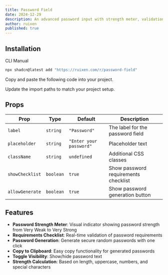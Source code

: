```yaml
---
title: Password Field
date: 2024-12-29
description: An advanced password input with strength meter, validation checklist, and password generation
author: ruixen
published: true
---
```


<ComponentPreview name="password-field-demo" />

## Installation

<Tabs defaultValue="cli">

<TabsList>
  <TabsTrigger value="cli">CLI</TabsTrigger>
  <TabsTrigger value="manual">Manual</TabsTrigger>
</TabsList>
<TabsContent value="cli">

```bash
npx shadcn@latest add "https://ruixen.com/r/password-field"
```

</TabsContent>

<TabsContent value="manual">

<Steps>

<Step>Copy and paste the following code into your project.</Step>

<ComponentSource name="password-field" />

<Step>Update the import paths to match your project setup.</Step>

</Steps>

</TabsContent>

</Tabs>

## Props

| Prop            | Type      | Default                 | Description                          |
| --------------- | --------- | ----------------------- | ------------------------------------ |
| `label`         | `string`  | `"Password"`            | The label for the password field     |
| `placeholder`   | `string`  | `"Enter your password"` | Placeholder text                     |
| `className`     | `string`  | `undefined`             | Additional CSS classes               |
| `showChecklist` | `boolean` | `true`                  | Show password requirements checklist |
| `allowGenerate` | `boolean` | `true`                  | Show password generation button      |

## Features

- **Password Strength Meter**: Visual indicator showing password strength from Very Weak to Very Strong
- **Requirements Checklist**: Real-time validation of password requirements
- **Password Generation**: Generate secure random passwords with one click
- **Copy to Clipboard**: Easy copy functionality for generated passwords
- **Toggle Visibility**: Show/hide password text
- **Strength Calculation**: Based on length, uppercase, numbers, and special characters
